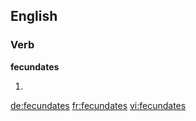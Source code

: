 ==English==

===Verb===
'''fecundates'''

# {{third-person singular of|[[fecundate]]}}

[[de:fecundates]]
[[fr:fecundates]]
[[vi:fecundates]]